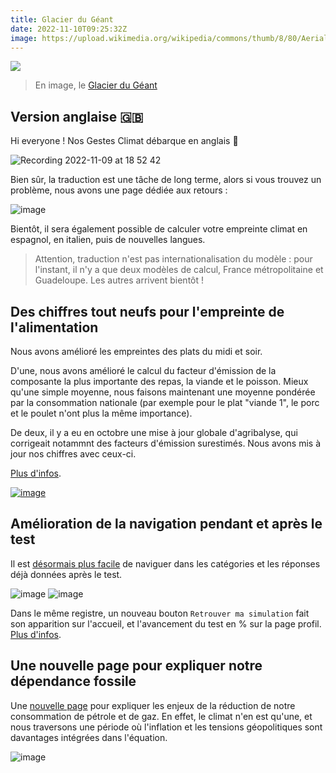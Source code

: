 ---
title: Glacier du Géant
date: 2022-11-10T09:25:32Z
image: https://upload.wikimedia.org/wikipedia/commons/thumb/8/80/Aerial_view_of_Glacier_du_G%C3%A9ant.jpg/640px-Aerial_view_of_Glacier_du_G%C3%A9ant.jpg
---

![](https://upload.wikimedia.org/wikipedia/commons/thumb/8/80/Aerial_view_of_Glacier_du_G%C3%A9ant.jpg/640px-Aerial_view_of_Glacier_du_G%C3%A9ant.jpg)

> En image, le [Glacier du Géant](https://fr.wikipedia.org/wiki/Glacier_du_G%C3%A9ant)

## Version anglaise 🇬🇧

Hi everyone ! Nos Gestes Climat débarque en anglais 💂

![Recording 2022-11-09 at 18 52 42](https://user-images.githubusercontent.com/1177762/200904084-6051257b-e0ce-4483-8d91-05b5bbd44e0b.gif)

Bien sûr, la traduction est une tâche de long terme, alors si vous trouvez un problème, nous avons une page dédiée aux retours :

![image](https://user-images.githubusercontent.com/1177762/200904709-d6a19333-9c70-4033-bb15-bafde6661794.png)

Bientôt, il sera également possible de calculer votre empreinte climat en espagnol, en italien, puis de nouvelles langues.

> Attention, traduction n'est pas internationalisation du modèle : pour l'instant, il n'y a que deux modèles de calcul, France métropolitaine et Guadeloupe. Les autres arrivent bientôt !

## Des chiffres tout neufs pour l'empreinte de l'alimentation

Nous avons amélioré les empreintes des plats du midi et soir.

D'une, nous avons amélioré le calcul du facteur d'émission de la composante la plus importante des repas, la viande et le poisson. Mieux qu'une simple moyenne, nous faisons maintenant une moyenne pondérée par la consommation nationale (par exemple pour le plat "viande 1", le porc et le poulet n'ont plus la même importance).

De deux, il y a eu en octobre une mise à jour globale d'agribalyse, qui corrigeait notammnt des facteurs d'émission surestimés. Nous avons mis à jour nos chiffres avec ceux-ci.

[Plus d'infos](https://github.com/abc-transitionbascarbone/near-modele/pull/1525).

[![image](https://user-images.githubusercontent.com/1177762/200906087-5748cab9-d053-48dd-b169-3038dcf50fa2.png)](https://nosgestesclimat.fr/documentation/alimentation/plats/viande-1)

## Amélioration de la navigation pendant et après le test

Il est [désormais plus facile](https://github.com/incubateur-ademe/nosgestesclimat-site/pull/677) de naviguer dans les catégories et les réponses déjà données après le test.

![image](https://user-images.githubusercontent.com/1177762/193876373-fd942951-afb3-40ec-8316-480b9bdf7241.png)
![image](https://user-images.githubusercontent.com/1177762/193876420-5203196f-54af-42fb-b61b-9e2822da9a59.png)

Dans le même registre, un nouveau bouton `Retrouver ma simulation` fait son apparition sur l'accueil, et l'avancement du test en % sur la page profil. [Plus d'infos](https://github.com/incubateur-ademe/nosgestesclimat-site/pull/672).

## Une nouvelle page pour expliquer notre dépendance fossile

Une [nouvelle page](https://nosgestesclimat.fr/pétrole-et-gaz) pour expliquer les enjeux de la réduction de notre consommation de pétrole et de gaz. En effet, le climat n'en est qu'une, et nous traversons une période où l'inflation et les tensions géopolitiques sont davantages intégrées dans l'équation.

![image](https://user-images.githubusercontent.com/1177762/200906228-cb2db1ba-3083-48eb-9a96-26f0fb02daf1.png)
